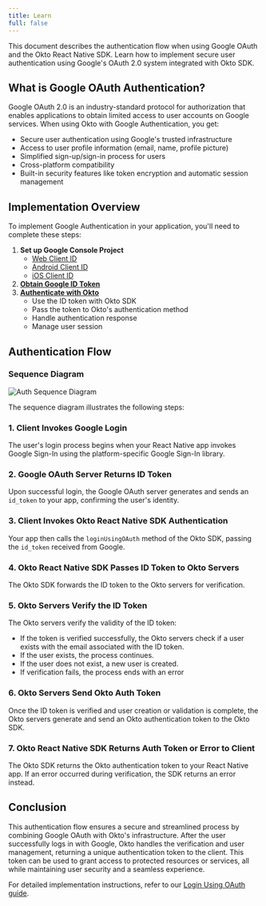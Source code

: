```yaml
---
title: Learn 
full: false
---
```


This document describes the authentication flow when using Google OAuth and the Okto React Native SDK. Learn how to implement secure user authentication using Google's OAuth 2.0 system integrated with Okto SDK.

## What is Google OAuth Authentication?

Google OAuth 2.0 is an industry-standard protocol for authorization that enables applications to obtain limited access to user accounts on Google services. When using Okto with Google Authentication, you get:

- Secure user authentication using Google's trusted infrastructure
- Access to user profile information (email, name, profile picture)
- Simplified sign-up/sign-in process for users
- Cross-platform compatibility
- Built-in security features like token encryption and automatic session management

## Implementation Overview

To implement Google Authentication in your application, you'll need to complete these steps:

1. **Set up Google Console Project**
    - [Web Client ID](./google-console-setup-web)
    - [Android Client ID](./google-console-setup-android)
    - [iOS Client ID](./google-console-setup-ios)
2. **[Obtain Google ID Token](./get-token-id)**
3. **[Authenticate with Okto](/docs/react-native-sdk/authenticate-users/session-management/loginUsingOAuth)** 
   - Use the ID token with Okto SDK
   - Pass the token to Okto's authentication method
   - Handle authentication response
   - Manage user session

## Authentication Flow

### Sequence Diagram

![Auth Sequence Diagram](/images/google-auth-sequence-diagram.png)

The sequence diagram illustrates the following steps:

### 1. Client Invokes Google Login
The user's login process begins when your React Native app invokes Google Sign-In using the platform-specific Google Sign-In library.

### 2. Google OAuth Server Returns ID Token
Upon successful login, the Google OAuth server generates and sends an `id_token` to your app, confirming the user's identity.

### 3. Client Invokes Okto React Native SDK Authentication
Your app then calls the `loginUsingOAuth` method of the Okto SDK, passing the `id_token` received from Google.

### 4. Okto React Native SDK Passes ID Token to Okto Servers
The Okto SDK forwards the ID token to the Okto servers for verification.

### 5. Okto Servers Verify the ID Token
The Okto servers verify the validity of the ID token:
- If the token is verified successfully, the Okto servers check if a user exists with the email associated with the ID token.
- If the user exists, the process continues.
- If the user does not exist, a new user is created.
- If verification fails, the process ends with an error

### 6. Okto Servers Send Okto Auth Token
Once the ID token is verified and user creation or validation is complete, the Okto servers generate and send an Okto authentication token to the Okto SDK.

### 7. Okto React Native SDK Returns Auth Token or Error to Client
The Okto SDK returns the Okto authentication token to your React Native app. If an error occurred during verification, the SDK returns an error instead.

## Conclusion
This authentication flow ensures a secure and streamlined process by combining Google OAuth with Okto's infrastructure. After the user successfully logs in with Google, Okto handles the verification and user management, returning a unique authentication token to the client. This token can be used to grant access to protected resources or services, all while maintaining user security and a seamless experience.

For detailed implementation instructions, refer to our [Login Using OAuth guide](/docs/react-native-sdk/authenticate-users/session-management/loginUsingOAuth).    